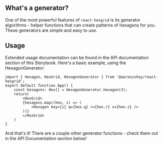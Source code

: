 
<Meta title="Getting Started/Using Generators"/>

## What's a generator?

One of the most powerful features of `react-hexgrid` is its generator algorithms - helper functions
that can create patterns of hexagons for you.  These generators are simple and easy to use.

## Usage

Extended usage documentation can be found in the API documentation section of this Storybook.
Here's a basic example, using the HexagonGenerator:

```tsx
import { Hexagon, HexGrid, HexagonGenerator } from '@aaronzshey/react-hexgrid';
export default function App() {
    const hexagons: Hex[] = HexagonGenerator.hexagon(3);
    return(
        <HexGrid>
        {hexagons.map((hex, i) => (
            <Hexagon key={i} q={hex.q} r={hex.r} s={hex.s} />
        ))}
        </HexGrid>
    )
}
```

And that's it!  There are a couple other generator functions - check them out in the API Documentation section below!